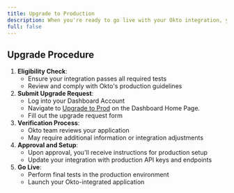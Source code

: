 ```yaml
---
title: Upgrade to Production
description: When you're ready to go live with your Okto integration, you'll need to upgrade to a production account.
full: false
---
```



## **Upgrade Procedure**

1. **Eligibility Check**:  
   * Ensure your integration passes all required tests  
   * Review and comply with Okto's production guidelines  
2. **Submit Upgrade Request**:  
   * Log into your Dashboard Account  
   * Navigate to [Upgrade to Prod](https://forms.google.com/) on the Dashboard Home Page.  
   * Fill out the upgrade request form  
3. **Verification Process**:  
   * Okto team reviews your application  
   * May require additional information or integration adjustments  
4. **Approval and Setup**:  
   * Upon approval, you'll receive instructions for production setup  
   * Update your integration with production API keys and endpoints  
5. **Go Live**:  
   * Perform final tests in the production environment  
   * Launch your Okto-integrated application
